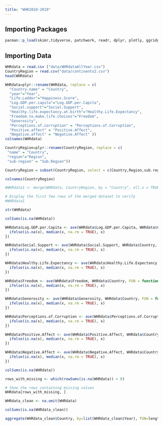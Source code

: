 ```yaml
---
title: "WHR2010-2019"
---
```


## Importing Packages

```r
pacman::p_load(skimr,tidyverse, patchwork, readr, dplyr, plotly, ggridges, ggiraph, ggthemes,corrplot,GGally)
```

## Importing Data

```r
WHRdata = read.csv ("data/WHRdataAllYear.csv")
CountryRegion = read.csv("data/continents2.csv")
head(WHRdata)
```

```r
WHRdata=plyr::rename(WHRdata, replace = c( 
  "Country.name" = "Country",
  "year"="Year",
  "Life.Ladder"="Happiness.Score",
  "Log.GDP.per.capita"="Log.GDP.per.Capita",
  "Social.support"="Social.Support",
  "Healthy.life.expectancy.at.birth"="Healthy.Life.Expectancy",
  "Freedom.to.make.life.choices"="Freedom",
  "Generosity",
  "Perceptions.of.corruption" = "Perceptions.of.Corruption",
  "Positive.affect" = "Positive.Affect",
  "Negative.affect" = "Negative.Affect" ))
colnames(WHRdata)
```

```r
CountryRegion=plyr::rename(CountryRegion, replace = c( 
 "name" = "Country",
 "region"="Region",
 "sub-region" = "Sub.Region"))

CountryRegion = subset(CountryRegion, select = c(Country,Region,sub.region))

colnames(CountryRegion)
```

```r
#WHRdata1 <- merge(WHRdata, CountryRegion, by = "Country", all.x = TRUE)

# Display the first few rows of the merged dataset to verify
#WHRdata1


```

```r
str(WHRdata)
```

```r
colSums(is.na(WHRdata))
```

```r
WHRdata$Log.GDP.per.Capita <- ave(WHRdata$Log.GDP.per.Capita, WHRdata$Country, FUN = function(x) {
  ifelse(is.na(x), median(x, na.rm = TRUE), x)
})

WHRdata$Social.Support <- ave(WHRdata$Social.Support, WHRdata$Country, FUN = function(x) {
  ifelse(is.na(x), median(x, na.rm = TRUE), x)
})

WHRdata$Healthy.Life.Expectancy <- ave(WHRdata$Healthy.Life.Expectancy, WHRdata$Country, FUN = function(x) {
  ifelse(is.na(x), median(x, na.rm = TRUE), x)
})

WHRdata$Freedom <- ave(WHRdata$Freedom, WHRdata$Country, FUN = function(x) {
  ifelse(is.na(x), median(x, na.rm = TRUE), x)
})

WHRdata$Generosity <- ave(WHRdata$Generosity, WHRdata$Country, FUN = function(x) {
  ifelse(is.na(x), median(x, na.rm = TRUE), x)
})

WHRdata$Perceptions.of.Corruption <- ave(WHRdata$Perceptions.of.Corruption, WHRdata$Country, FUN = function(x) {
  ifelse(is.na(x), median(x, na.rm = TRUE), x)
})

WHRdata$Positive.Affect <- ave(WHRdata$Positive.Affect, WHRdata$Country, FUN = function(x) {
  ifelse(is.na(x), median(x, na.rm = TRUE), x)
})

WHRdata$Negative.Affect <- ave(WHRdata$Negative.Affect, WHRdata$Country, FUN = function(x) {
  ifelse(is.na(x), median(x, na.rm = TRUE), x)
})

colSums(is.na(WHRdata))
```

```r
rows_with_missing <- which(rowSums(is.na(WHRdata)) > 0)

# Show the rows containing missing values
WHRdata[rows_with_missing, ]
```

```r
WHRdata_clean <- na.omit(WHRdata)

colSums(is.na(WHRdata_clean))
```

```r
aggregate(WHRdata_clean$Country, by=list(WHRdata_clean$Year), FUN=length)
```
